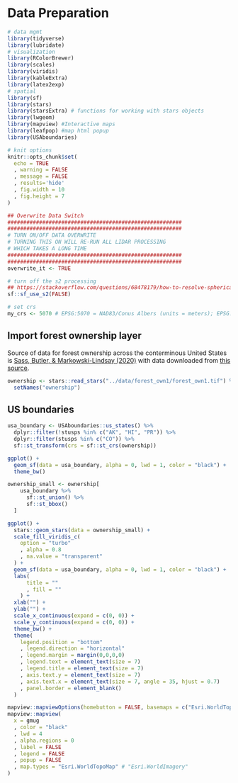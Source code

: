 # Data Preparation {#data_prep}

```r
# data mgmt
library(tidyverse)
library(lubridate)
# visualization
library(RColorBrewer)
library(scales)
library(viridis)
library(kableExtra)
library(latex2exp)
# spatial
library(sf)
library(stars)
library(starsExtra) # functions for working with stars objects
library(lwgeom) 
library(mapview) #Interactive maps
library(leafpop) #map html popup
library(USAboundaries)

# knit options
knitr::opts_chunk$set(
  echo = TRUE
  , warning = FALSE
  , message = FALSE
  , results='hide'
  , fig.width = 10
  , fig.height = 7
)
```

```r
## Overwrite Data Switch
#######################################################
#######################################################
# TURN ON/OFF DATA OVERWRITE
# TURNING THIS ON WILL RE-RUN ALL LIDAR PROCESSING
# WHICH TAKES A LONG TIME
#######################################################
#######################################################
overwrite_it <- TRUE
```


```r
# turn off the s2 processing 
## https://stackoverflow.com/questions/68478179/how-to-resolve-spherical-geometry-failures-when-joining-spatial-data
sf::sf_use_s2(FALSE)

# set crs
my_crs <- 5070 # EPSG:5070 = NAD83/Conus Albers (units = meters); EPSG:4326 = WGS 84 (units = dd); EPSG:4269 = NAD83 (units = dd)
```

## Import forest ownership layer

Source of data for forest ownership across the conterminous United States is [Sass, Butler, & Markowski-Lindsay (2020)](https://www.fs.usda.gov/nrs/pubs/rmap/rmap_nrs11.pdf) with data downloaded from [this source](https://www.fs.usda.gov/rds/archive/Catalog/RDS-2020-0044).

```r
ownership <- stars::read_stars("../data/forest_own1/forest_own1.tif") %>% 
  setNames("ownership")
```

## US boundaries

```r
usa_boundary <- USAboundaries::us_states() %>% 
  dplyr::filter(!stusps %in% c("AK", "HI", "PR")) %>% 
  dplyr::filter(stusps %in% c("CO")) %>% 
  sf::st_transform(crs = sf::st_crs(ownership)) 

ggplot() +
  geom_sf(data = usa_boundary, alpha = 0, lwd = 1, color = "black") + 
  theme_bw()
```

```r
ownership_small <- ownership[
    usa_boundary %>%
      sf::st_union() %>%
      sf::st_bbox()
  ]
```



```r
ggplot() + 
  stars::geom_stars(data = ownership_small) +
  scale_fill_viridis_c(
    option = "turbo"
    , alpha = 0.8
    , na.value = "transparent"
  ) +
  geom_sf(data = usa_boundary, alpha = 0, lwd = 1, color = "black") +
  labs(
      title = ""
      , fill = ""
    ) +
  xlab("") +
  ylab("") +
  scale_x_continuous(expand = c(0, 0)) +
  scale_y_continuous(expand = c(0, 0)) +
  theme_bw() +
  theme(
    legend.position = "bottom"
    , legend.direction = "horizontal"
    , legend.margin = margin(0,0,0,0)
    , legend.text = element_text(size = 7)
    , legend.title = element_text(size = 7)
    , axis.text.y = element_text(size = 7)
    , axis.text.x = element_text(size = 7, angle = 35, hjust = 0.7)
    , panel.border = element_blank()
  )
```


```r
mapview::mapviewOptions(homebutton = FALSE, basemaps = c("Esri.WorldTopoMap")) # "Esri.WorldImagery"
mapview::mapview(
  x = gmug
  , color = "black"
  , lwd = 4
  , alpha.regions = 0
  , label = FALSE
  , legend = FALSE
  , popup = FALSE
  , map.types = "Esri.WorldTopoMap" # "Esri.WorldImagery"
)
```

